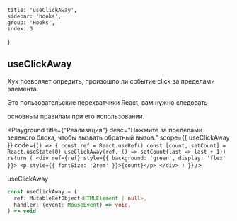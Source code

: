
    title: 'useClickAway',
    sidebar: 'hooks',
    group: 'Hooks',
    index: 3
}

## useClickAway

Хук позволяет опредить, произошло ли событие click за пределами элемента.

Это пользовательские перехватчики React, вам нужно следовать
<Link target="_blank" color href="https://reactjs.org/docs/hooks-rules.html"> основным правилам</Link>  при его использовании.

<Playground
    title={"Реализация"}
    desc="Нажмите за пределами зеленого блока, чтобы вызвать обратный вызов."
    scope={{ useClickAway }}
    code={`
() => {
  const ref = React.useRef()
  const [count, setCount] = React.useState(0)
  useClickAway(ref, () => setCount(last => last + 1))
  return (
    <div ref={ref} style={{ background: 'green', display: 'flex' }}>
      <p style={{ fontSize: '2rem' }}>{count}</p>
    </div>
  )
}
`}
/>

<Attributes edit="/hooks/use-click-away.mdx">
<Attributes.Title>useClickAway</Attributes.Title>

```ts
const useClickAway = (
  ref: MutableRefObject<HTMLElement | null>,
  handler: (event: MouseEvent) => void,
) => void
```

</Attributes>
